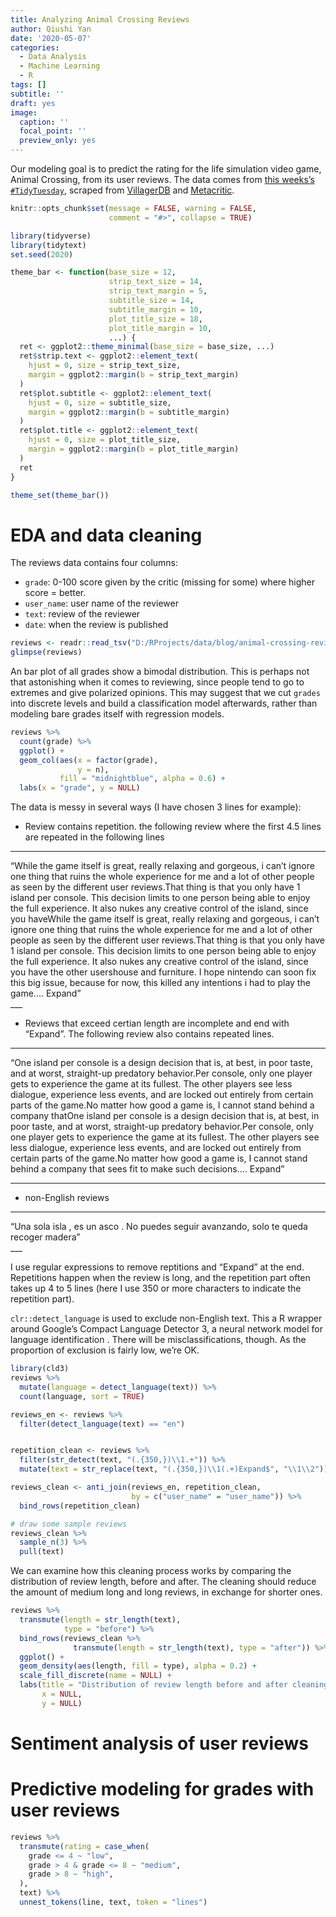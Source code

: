 ```yaml
---
title: Analyzing Animal Crossing Reviews
author: Qiushi Yan
date: '2020-05-07'
categories:
  - Data Analysis
  - Machine Learning
  - R
tags: []
subtitle: ''
draft: yes
image:
  caption: ''
  focal_point: ''
  preview_only: yes
---
```


Our modeling goal is to predict the rating for the life simulation video game, Animal Crossing, from its user reviews. The data comes from [this weeks's `#TidyTuesday`](https://github.com/rfordatascience/tidytuesday/blob/master/data/2020/2020-05-05/readme.md), scraped from [VillagerDB](https://github.com/jefflomacy/villagerdb) and [Metacritic](https://www.metacritic.com/game/switch/animal-crossing-new-horizons/critic-reviews). 

```r
knitr::opts_chunk$set(message = FALSE, warning = FALSE, 
                      comment = "#>", collapse = TRUE)
```

```r
library(tidyverse)
library(tidytext)
set.seed(2020)
```

```r
theme_bar <- function(base_size = 12,
                      strip_text_size = 14,
                      strip_text_margin = 5,
                      subtitle_size = 14,
                      subtitle_margin = 10,
                      plot_title_size = 18,
                      plot_title_margin = 10,
                      ...) {
  ret <- ggplot2::theme_minimal(base_size = base_size, ...)
  ret$strip.text <- ggplot2::element_text(
    hjust = 0, size = strip_text_size,
    margin = ggplot2::margin(b = strip_text_margin)
  )
  ret$plot.subtitle <- ggplot2::element_text(
    hjust = 0, size = subtitle_size,
    margin = ggplot2::margin(b = subtitle_margin)
  )
  ret$plot.title <- ggplot2::element_text(
    hjust = 0, size = plot_title_size,
    margin = ggplot2::margin(b = plot_title_margin)
  )
  ret
}

theme_set(theme_bar())
```


# EDA and data cleaning

The reviews data contains four columns:

- `grade`: 0-100 score given by the critic (missing for some) where higher score = better.
- `user_name`: user name of the reviewer
- `text`: review of the reviewer
- `date`: when the review is published

```r
reviews <- readr::read_tsv("D:/RProjects/data/blog/animal-crossing-reviews.tsv")
glimpse(reviews)
```


 


An bar plot of all grades show a bimodal distribution. This is perhaps not that astonishing when it comes to reviewing, since people tend to go to extremes and give polarized opinions. This may suggest that we cut `grades` into discrete levels and build a classification model afterwards, rather than modeling bare grades itself with regression models. 
```r
reviews %>% 
  count(grade) %>% 
  ggplot() + 
  geom_col(aes(x = factor(grade), 
               y = n),
           fill = "midnightblue", alpha = 0.6) + 
  labs(x = "grade", y = NULL)
```


The data is messy in several ways (I have chosen 3 lines for example):  

- Review contains repetition. the following review where the first 4.5 lines are repeated in the following lines

___

"While the game itself is great, really relaxing and gorgeous, i can't ignore one thing that ruins the whole experience for me and a lot of other people as seen by the different user reviews.That thing is that you only have 1 island per console. This decision limits to one person being able to enjoy the full experience. It also nukes any creative control of the island, since you haveWhile the game itself is great, really relaxing and gorgeous, i can't ignore one thing that ruins the whole experience for me and a lot of other people as seen by the different user reviews.That thing is that you only have 1 island per console. This decision limits to one person being able to enjoy the full experience. It also nukes any creative control of the island, since you have the other usershouse and furniture. I hope nintendo can soon fix this big issue, because for now, this killed any intentions i had to play the game.… Expand"   
___


- Reviews that exceed certian length are incomplete and end with "Expand". The following review also contains repeated lines.

___

"One island per console is a design decision that is, at best, in poor taste, and at worst, straight-up predatory behavior.Per console, only one player gets to experience the game at its fullest. The other players see less dialogue, experience less events, and are locked out entirely from certain parts of the game.No matter how good a game is, I cannot stand behind a company thatOne island per console is a design decision that is, at best, in poor taste, and at worst, straight-up predatory behavior.Per console, only one player gets to experience the game at its fullest. The other players see less dialogue, experience less events, and are locked out entirely from certain parts of the game.No matter how good a game is, I cannot stand behind a company that sees fit to make such decisions.… Expand" 

___

- non-English reviews

___

"Una sola isla , es un asco . No puedes seguir avanzando, solo te queda recoger madera"  
___


I use regular expressions to remove reptitions and "Expand" at the end. Repetitions happen when the review is long, and the repetition part often takes up 4 to 5 lines (here I use 350 or more characters to indicate the repetition part). 

`clr::detect_language` is used to exclude non-English text. This a R wrapper around Google's Compact Language Detector 3, a neural network model for language identification . There will be misclassifications, though. As the proportion of exclusion is fairly low, we're OK.  

```r
library(cld3)
reviews %>% 
  mutate(language = detect_language(text)) %>% 
  count(language, sort = TRUE)
```



```r
reviews_en <- reviews %>% 
  filter(detect_language(text) == "en")


repetition_clean <- reviews %>% 
  filter(str_detect(text, "(.{350,})\\1.+")) %>% 
  mutate(text = str_replace(text, "(.{350,})\\1(.+)Expand$", "\\1\\2"))

reviews_clean <- anti_join(reviews_en, repetition_clean, 
                           by = c("user_name" = "user_name")) %>% 
  bind_rows(repetition_clean)

# draw some sample reviews
reviews_clean %>% 
  sample_n(3) %>% 
  pull(text)
```

We can examine how this cleaning process works by comparing the distribution of review length, before and after. The cleaning should reduce the amount of medium long and long reviews, in exchange for shorter ones.
```r
reviews %>%
  transmute(length = str_length(text),
            type = "before") %>% 
  bind_rows(reviews_clean %>%
              transmute(length = str_length(text), type = "after")) %>%
  ggplot() + 
  geom_density(aes(length, fill = type), alpha = 0.2) + 
  scale_fill_discrete(name = NULL) + 
  labs(title = "Distribution of review length before and after cleaning",
       x = NULL,
       y = NULL)
```

# Sentiment analysis of user reviews

# Predictive modeling for grades with user reviews  

```r

reviews %>% 
  transmute(rating = case_when(
    grade <= 4 ~ "low",
    grade > 4 & grade <= 8 ~ "medium",
    grade > 8 ~ "high",
  ),
  text) %>% 
  unnest_tokens(line, text, token = "lines") 
```



